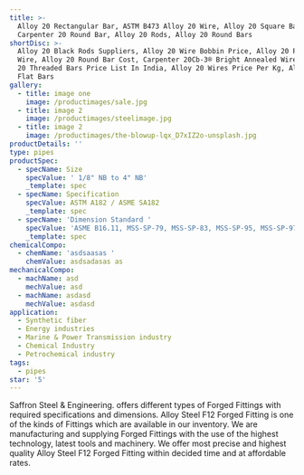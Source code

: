 ```yaml
---
title: >-
  Alloy 20 Rectangular Bar, ASTM B473 Alloy 20 Wire, Alloy 20 Square Bar,
  Carpenter 20 Round Bar, Alloy 20 Rods, Alloy 20 Round Bars
shortDisc: >-
  Alloy 20 Black Rods Suppliers, Alloy 20 Wire Bobbin Price, Alloy 20 Plated
  Wire, Alloy 20 Round Bar Cost, Carpenter 20Cb-3® Bright Annealed Wire, Alloy
  20 Threaded Bars Price List In India, Alloy 20 Wires Price Per Kg, Alloy 20
  Flat Bars 
gallery:
  - title: image one
    image: /productimages/sale.jpg
  - title: image 2
    image: /productimages/steelimage.jpg
  - title: image 2
    image: /productimages/the-blowup-lqx_D7xIZ2o-unsplash.jpg
productDetails: ''
type: pipes
productSpec:
  - specName: Size
    specValue: ' 1/8" NB to 4" NB'
    _template: spec
  - specName: Specification
    specValue: ASTM A182 / ASME SA182
    _template: spec
  - specName: 'Dimension Standard '
    specValue: 'ASME B16.11, MSS-SP-79, MSS-SP-83, MSS-SP-95, MSS-SP-97, BS3799'
    _template: spec
chemicalCompo:
  - chemName: 'asdsaasas '
    chemValue: asdsadasas as
mechanicalCompo:
  - machName: asd
    mechValue: asd
  - machName: asdasd
    mechValue: asdasd
application:
  - Synthetic fiber
  - Energy industries
  - Marine & Power Transmission industry
  - Chemical Industry
  - Petrochemical industry
tags:
  - pipes
star: '5'
---
```


Saffron Steel & Engineering. offers different types of Forged Fittings with required specifications and dimensions. Alloy Steel F12 Forged Fitting is one of the kinds of Fittings which are available in our inventory. We are manufacturing and supplying Forged Fittings with the use of the highest technology, latest tools and machinery. We offer most precise and highest quality Alloy Steel F12 Forged Fitting within decided time and at affordable rates.
